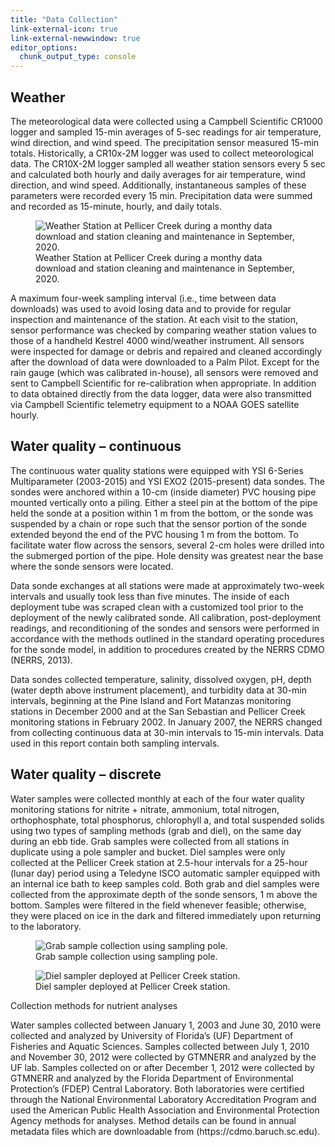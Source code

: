 ```yaml
---
title: "Data Collection"
link-external-icon: true
link-external-newwindow: true
editor_options: 
  chunk_output_type: console
---
```


## Weather

The meteorological data were collected using a Campbell Scientific CR1000 logger and sampled 15-min averages of 5-sec readings for air temperature, wind direction, and wind speed. The precipitation sensor measured 15-min totals. Historically, a CR10x-2M logger was used to collect meteorological data. The CR10X-2M logger sampled all weather station sensors every 5 sec and calculated both hourly and daily averages for air temperature, wind direction, and wind speed. Additionally, instantaneous samples of these parameters were recorded every 15 min. Precipitation data were summed and recorded as 15-minute, hourly, and daily totals.

::: column-margin
![Weather Station at Pellicer Creek during a monthy data download and station cleaning and maintenance in September, 2020.](/images/2020.09.30_METstation_SDunnigan.jpg){#fig-met-station}
:::

A maximum four-week sampling interval (i.e., time between data downloads) was used to avoid losing data and to provide for regular inspection and maintenance of the station. At each visit to the station, sensor performance was checked by comparing weather station values to those of a handheld Kestrel 4000 wind/weather instrument. All sensors were inspected for damage or debris and repaired and cleaned accordingly after the download of data were downloaded to a Palm Pilot. Except for the rain gauge (which was calibrated in-house), all sensors were removed and sent to Campbell Scientific for re-calibration when appropriate. In addition to data obtained directly from the data logger, data were also transmitted via Campbell Scientific telemetry equipment to a NOAA GOES satellite hourly.

## Water quality -- continuous

The continuous water quality stations were equipped with YSI 6-Series Multiparameter (2003-2015) and YSI EXO2 (2015-present) data sondes. The sondes were anchored within a 10-cm (inside diameter) PVC housing pipe mounted vertically onto a piling. Either a steel pin at the bottom of the pipe held the sonde at a position within 1 m from the bottom, or the sonde was suspended by a chain or rope such that the sensor portion of the sonde extended beyond the end of the PVC housing 1 m from the bottom. To facilitate water flow across the sensors, several 2-cm holes were drilled into the submerged portion of the pipe. Hole density was greatest near the base where the sonde sensors were located.

Data sonde exchanges at all stations were made at approximately two-week intervals and usually took less than five minutes. The inside of each deployment tube was scraped clean with a customized tool prior to the deployment of the newly calibrated sonde. All calibration, post-deployment readings, and reconditioning of the sondes and sensors were performed in accordance with the methods outlined in the standard operating procedures for the sonde model, in addition to procedures created by the NERRS CDMO (NERRS, 2013).

Data sondes collected temperature, salinity, dissolved oxygen, pH, depth (water depth above instrument placement), and turbidity data at 30-min intervals, beginning at the Pine Island and Fort Matanzas monitoring stations in December 2000 and at the San Sebastian and Pellicer Creek monitoring stations in February 2002. In January 2007, the NERRS changed from collecting continuous data at 30-min intervals to 15-min intervals. Data used in this report contain both sampling intervals.

## Water quality -- discrete

Water samples were collected monthly at each of the four water quality monitoring stations for nitrite + nitrate, ammonium, total nitrogen, orthophosphate, total phosphorus, chlorophyll a, and total suspended solids using two types of sampling methods (grab and diel), on the same day during an ebb tide. Grab samples were collected from all stations in duplicate using a pole sampler and bucket. Diel samples were only collected at the Pellicer Creek station at 2.5-hour intervals for a 25-hour (lunar day) period using a Teledyne ISCO automatic sampler equipped with an internal ice bath to keep samples cold. Both grab and diel samples were collected from the approximate depth of the sonde sensors, 1 m above the bottom. Samples were filtered in the field whenever feasible; otherwise, they were placed on ice in the dark and filtered immediately upon returning to the laboratory.

::: {#fig-nut layout-ncol="2"}
![Grab sample collection using sampling pole.](/images/2016-07-14_silas-pulling-water-PC.jpg){#fig-grab-sample}

![Diel sampler deployed at Pellicer Creek station.](/images/ISCO-Silas-Tanner.jpg){#fig-isco}

Collection methods for nutrient analyses
:::

Water samples collected between January 1, 2003 and June 30, 2010 were collected and analyzed by University of Florida's (UF) Department of Fisheries and Aquatic Sciences. Samples collected between July 1, 2010 and November 30, 2012 were collected by GTMNERR and analyzed by the UF lab. Samples collected on or after December 1, 2012 were collected by GTMNERR and analyzed by the Florida Department of Environmental Protection's (FDEP) Central Laboratory. Both laboratories were certified through the National Environmental Laboratory Accreditation Program and used the American Public Health Association and Environmental Protection Agency methods for analyses. Method details can be found in annual metadata files which are downloadable from (https://cdmo.baruch.sc.edu).
